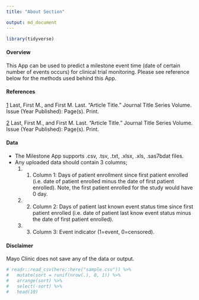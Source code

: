 ```yaml
---
title: "About Section"

output: md_document
---
```


```r
library(tidyverse)
```

#### Overview 


This App can be used to predict a milestone event time (date of certain number of events occurs) for clinical trial monitoring.  Please see reference below for the methods used behind this App.  


#### References  


[1](www.rstudio.com)  Last, First M., and First M. Last. "Article Title." Journal Title Series Volume. Issue (Year Published): Page(s). Print.

[2](www.rstudio.com)  Last, First M., and First M. Last. "Article Title." Journal Title Series Volume. Issue (Year Published): Page(s). Print.  



#### Data  



* The Milestone App supports .csv, .tsv, .txt, .xlsx, .xls, .sas7bdat files. 
* Any uploaded data should contain 3 columns; 
    (1) 1.	Column 1: Days of patient enrollment since first patient enrolled (i.e. date of patient enrolled minus the date of first patient enrolled).  Note, the first patient enrolled for the study would have 0 day. 
    (2) 2.	Column 2: Days of patient last known event status time since first patient enrolled (i.e. date of patient last know event status minus the date of first patient enrolled).
    (3) 3.	Column 3: Event indicator (1=event, 0=censored).
    
#### Disclaimer
Mayo Clinic does not save any of the data or output.
    

```r
# readr::read_csv(here::here("sample.csv")) %>% 
#   mutate(sort = runif(nrow(.), 0, 1)) %>% 
#   arrange(sort) %>% 
#   select(-sort) %>% 
#   head(10)
```
